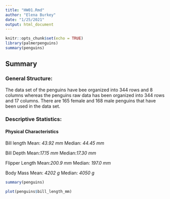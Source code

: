 ```yaml
---
title: "HW01.Rmd"
author: "Elena Burkey"
date: "1/25/2021"
output: html_document
---
```


```r
knitr::opts_chunk$set(echo = TRUE)
library(palmerpenguins)
summary(penguins)
```

## **Summary**

### **General Structure:**
The data set of the penguins have bee organized into 344 rows and 8 columns whereas the penguins raw data has been organized into 344 rows and 17 columns. There are 165 female and 168 male penguins that have been used in the data set. 

### **Descriptive Statistics:** 
#### Physical Characteristics
Bill length
Mean: *43.92 mm*
Median: *44.45 mm*

Bill Depth
Mean:*17.15 mm*
Median:*17.30 mm*

Flipper Length
Mean:*200.9 mm*
Median: *197.0 mm*

Body Mass
Mean: *4202 g*
Median: *4050 g*

```r
summary(penguins)
```

```r
plot(penguins$bill_length_mm)
```


